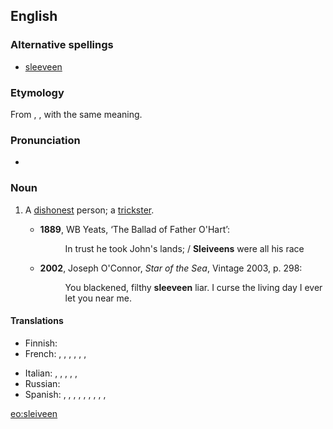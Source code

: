 {{was wotd|2010|March|17}}
==English==

===Alternative spellings===
* [[sleeveen]]

===Etymology===
From {{etyl|ga}} {{term|slíghbhín|lang=ga}}, {{term|slíbhín|lang=ga}}, with the same meaning.

===Pronunciation===
* {{IPA|/ˈsliːviːn/}}

===Noun===
{{en-noun}}

# {{Ireland}} A [[dishonest]] person; a [[trickster]].
#*'''1889''', WB Yeats, ‘The Ballad of Father O'Hart’:
#*:In trust he took John's lands; / '''Sleiveens''' were all his race
#*'''2002''', Joseph O'Connor, ''Star of the Sea'', Vintage 2003, p. 298:
#*:You blackened, filthy '''sleeveen''' liar. I curse the living day I ever let you near me.

====Translations====
{{trans-top|dishonest person; trickster}}
* Finnish: {{t|fi|koijari}}
* French: {{t+|fr|escroc}},  {{t+|fr|filou}},  {{t|fr|aigrefin}},  {{t+|fr|fripon}},  {{t|fr|larron}},  {{t|fr|chevalier d'industrie}},  {{t+|fr|tricheur}}
{{trans-mid}}
* Italian: {{t-|it|truffatore}},  {{t+|it|mariolo}},  {{t+|it|farabutto}},  {{t-|it|imbroglione}},  {{t-|it|sbarazzino}},  {{t-|it|birichino}}
* Russian: {{t+|ru|обманщик|m}}
* Spanish: {{t|es|ratero}},  {{t|es|timador}},  {{t|es|petardista}},  {{t-|es|estafador}},  {{t|es|caballero de industria}},  {{t-|es|pícaro}},  {{t|es| bribón}},  {{t+|es|tunante}},  {{t|es|truhán}},  {{t|es|taimado}}
{{trans-bottom}}

[[eo:sleiveen]]